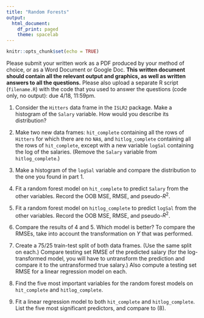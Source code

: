 ```yaml
---
title: "Random Forests"
output:
  html_document:
    df_print: paged
    theme: spacelab
---
```


```r
knitr::opts_chunk$set(echo = TRUE)
```

Please submit your written work as a PDF produced by your method of choice, or as a Word Document or Google Doc. **This written document should contain all the relevant output and graphics, as well as written answers to all the questions.** Please also upload a separate R script (`filename.R`) with the code that you used to answer the questions (code only, no output): due 4/18, 11:59pm. 

1. Consider the `Hitters` data frame in the `ISLR2` package. Make a histogram of the `Salary` variable. How would you describe its distribution?

2. Make two new data frames: `hit_complete` containing all the rows of `Hitters` for which there are no `NA`s, and `hitlog_complete` containing all the rows of `hit_complete`, except with a new variable `logSal` containing the log of the salaries. (Remove the `Salary` variable from `hitlog_complete`.)

3. Make a histogram of the `logSal` variable and compare the distribution to the one you found in part 1.

4. Fit a random forest model on `hit_complete` to predict `Salary` from the other variables. Record the OOB MSE, RMSE, and pseudo-$R^2$.

5. Fit a random forest model on `hitlog_complete` to predict `logSal` from the other variables. Record the OOB MSE, RMSE, and pseudo-$R^2$.

6. Compare the results of 4 and 5. Which model is better? To compare the RMSEs, take into account the transformation on $Y$ that was performed. 

7. Create a 75/25 train-test split of both data frames. (Use the same split on each.) Compare testing set RMSE of the predicted salary (for the log-transformed model, you will have to untransform the prediction and compare it to the untransformed true salary.) Also compute a testing set RMSE for a linear regression model on each.

8. Find the five most important variables for the random forest models on `hit_complete` and `hitlog_complete`.

9. Fit a linear regression model to both `hit_complete` and `hitlog_complete`. List the five most significant predictors, and compare to (8).



